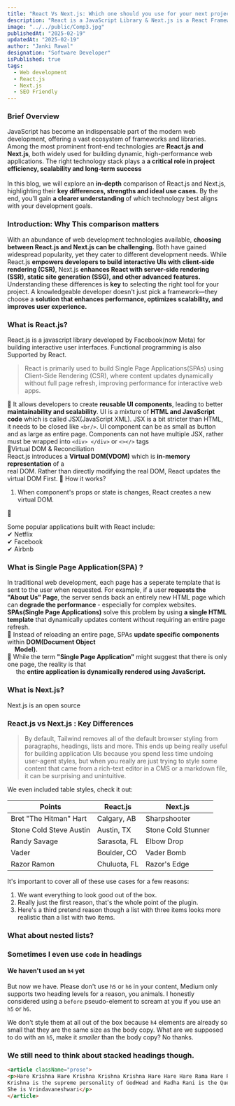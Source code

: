```yaml
---
title: "React Vs Next.js: Which one should you use for your next project in 2025?"
description: "React is a JavaScript Library & Next.js is a React Framework"
image: "../../public/Comp3.jpg"
publishedAt: "2025-02-19"
updatedAt: "2025-02-19"
author: "Janki Rawal"
designation: "Software Developer"
isPublished: true
tags: 
  - Web development
  - React.js
  - Next.js
  - SEO Friendly
---
```

### Brief Overview
 JavaScript has become an indispensable part of the modern web development, 
 offering a vast ecosystem of frameworks and libraries. Among the most prominent 
 front-end technologies are <strong>React.js and Next.js</strong>, both widely used for 
 building dynamic, high-performance web applications. 
 The right technology stack plays a <strong> a critical role in project efficiency, scalability 
 and long-term success </strong> <br/><br/>
  In this blog, we will explore an <strong>in-depth</strong> comparison of React.js and Next.js, highlighting their 
  <strong> key differences, strengths and ideal use cases.</strong> 
 By the end, you'll gain <strong> a clearer understanding </strong> of which technology best aligns with 
 your development goals.


### Introduction: Why This comparison matters
With an abundance of web development technologies available, <strong> choosing between React.js and Next.js can be challenging.</strong>
 Both have gained widespread popularity, yet they cater to different development needs.
While React.js <strong>empowers developers to build interactive UIs with client-side rendering (CSR)</strong>, Next.js 
<strong>enhances React with server-side rendering (SSR), static site generation (SSG), and other advanced features.</strong>
Understanding these differences is <strong>key</strong> to selecting the right tool for your project.
A knowledgeable developer doesn't just pick a framework—they choose a 
<strong> solution that enhances performance, optimizes scalability, and improves user experience.</strong>
### What is React.js?

React.js is a javascript library developed by Facebook(now Meta) for building interactive user interfaces. 
Functional programming is also Supported by React. 
> React is primarily used to build Single Page Applications(SPAs) using Client-Side Rendering (CSR), 
where content updates dynamically without full page refresh, improving performance for interactive web apps.


🔹 It allows developers to create <strong>reusable UI components</strong>, leading to better <strong>maintainability and scalability</strong>. UI is a mixture of <strong> HTML and JavaScript code</strong> 
which is called JSX(JavaScript XML). JSX is a bit stricter than HTML, it needs to be closed like `<br/>`. 
UI component can be as small as button and as large as entire page. Components can not have multiple JSX, rather must be wrapped into `<div> </div>`
 or `<></>` tags <br/>
🔹Virtual DOM & Reconciliation<br/>
React.js introduces a <strong>Virtual DOM(VDOM)</strong> which is <strong>in-memory representation</strong> of a <br/>
real DOM. Rather than directly modifying the real DOM, React updates the virtual DOM First. 
🔹 How it works? <br/>
  1. When component's props or state is changes, React creates a new virtual DOM.

🔹 

Some popular applications built with React include:<br/>
✔ Netflix <br/>
✔ Facebook <br/>
✔ Airbnb <br/>

### What is Single Page Application(SPA) ?
In traditional web development, each page has a seperate template that is sent to the user when requested.
For example, if a user <strong> requests the "About Us" Page</strong>, the server sends back an entirely
new HTML page which can <strong> degrade the performance </strong> - especially for complex websites. <br/>
<strong>SPAs(Single Page Applications)</strong> solve this problem by using 
<strong>a single HTML template</strong> that dynamically updates content without 
requiring an entire page refresh. <br/>
🔹 Instead of reloading an entire page, SPAs <strong>update specific components</strong> within 
<strong>DOM(Document Object <br/> &nbsp;&nbsp;&nbsp;&nbsp; Model).</strong> <br/>
🔹 While the term <strong>"Single Page Application"</strong> might suggest that there is only one page, the reality
 is that<br/> &nbsp;&nbsp;&nbsp;&nbsp; the <strong> entire application is dynamically rendered using JavaScript.</strong>

### What is Next.js?
Next.js is an open source 

### React.js vs Next.js : Key Differences


> By default, Tailwind removes all of the default browser styling from paragraphs, headings, lists and more. This ends up being really useful for building application UIs because you spend less time undoing user-agent styles, but when you really are just trying to style some content that came from a rich-text editor in a CMS or a markdown file, it can be surprising and unintuitive.

We even included table styles, check it out:

| Points                  | React.js     | Next.js            |
| ----------------------- | ------------ | ------------------ |
| Bret "The Hitman" Hart  | Calgary, AB  | Sharpshooter       |
| Stone Cold Steve Austin | Austin, TX   | Stone Cold Stunner |
| Randy Savage            | Sarasota, FL | Elbow Drop         |
| Vader                   | Boulder, CO  | Vader Bomb         |
| Razor Ramon             | Chuluota, FL | Razor's Edge       |


It's important to cover all of these use cases for a few reasons:

1.  We want everything to look good out of the box.
2.  Really just the first reason, that's the whole point of the plugin.
3.  Here's a third pretend reason though a list with three items looks more realistic than a list with two items.

 ### What about nested lists?



### Sometimes I even use `code` in headings



#### We haven't used an `h4` yet

But now we have. Please don't use `h5` or `h6` in your content, Medium only supports two heading levels for a reason, you animals. I honestly considered using a `before` pseudo-element to scream at you if you use an `h5` or `h6`.

We don't style them at all out of the box because `h4` elements are already so small that they are the same size as the body copy. What are we supposed to do with an `h5`, make it _smaller_ than the body copy? No thanks.

### We still need to think about stacked headings though.

``` Html showLineNumbers {1-2,4} /Krishna/ title="index.html" caption="this is the supreme power"
<article className="prose">
<p>Hare Krishna Hare Krishna Krishna Krishna Hare Hare Hare Rama Hare Rama Rama Rama Hare Hare
Krishna is the supreme personality of GodHead and Radha Rani is the Queen of Krishna or heart of Krishna
She is Vrindavaneshwari</p>
</article>
```
